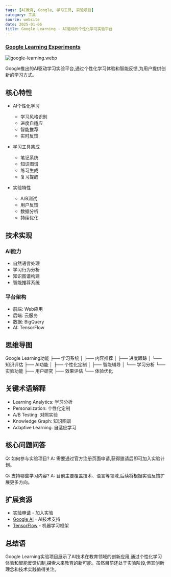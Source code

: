```yaml
---
tags: [AI教育, Google, 学习工具, 实验项目]
category: 工具
source: website
date: 2025-01-06
title: Google Learning - AI驱动的个性化学习实验平台
---
```


### [Google Learning Experiments](https://learning.google.com/experiments/learn-about/signup)

![google-learning.webp](https://img.mengpeng.tech/i/2025/01/15/67874786e045d.webp)

Google推出的AI驱动学习实验平台,通过个性化学习体验和智能反馈,为用户提供创新的学习方式。

## 核心特性

- AI个性化学习
  - 学习风格识别
  - 进度自适应
  - 智能推荐
  - 实时反馈
  
- 学习工具集成
  - 笔记系统
  - 知识图谱
  - 练习生成
  - 复习提醒
  
- 实验特性
  - A/B测试
  - 用户反馈
  - 数据分析
  - 持续优化

## 技术实现

### AI能力
- 自然语言处理
- 学习行为分析
- 知识图谱构建
- 智能推荐系统

### 平台架构
- 前端: Web应用
- 后端: 云服务
- 数据: BigQuery
- AI: TensorFlow

## 思维导图
Google Learning功能
├── 学习系统
│   ├── 内容推荐
│   ├── 进度跟踪
│   └── 知识评估
├── AI功能
│   ├── 个性化定制
│   ├── 智能辅导
│   └── 学习分析
└── 实验功能
    ├── 用户研究
    ├── 效果评估
    └── 体验优化

## 关键术语解释

- Learning Analytics: 学习分析
- Personalization: 个性化定制
- A/B Testing: 对照实验
- Knowledge Graph: 知识图谱
- Adaptive Learning: 自适应学习

## 核心问题问答

Q: 如何参与实验项目?
A: 需要通过官方注册页面申请,获得邀请后即可加入实验计划。

Q: 支持哪些学习内容?
A: 目前主要覆盖技术、语言等领域,后续将根据实验反馈扩展更多方向。

## 扩展资源

- [实验申请](https://learning.google.com/experiments/learn-about/signup) - 加入实验
- [Google AI](https://ai.google/) - AI技术支持
- [TensorFlow](https://www.tensorflow.org/) - 机器学习框架

## 总结语

Google Learning实验项目展示了AI技术在教育领域的创新应用,通过个性化学习体验和智能反馈机制,探索未来教育的新可能。虽然目前还处于实验阶段,但其创新理念和技术实践值得关注。 